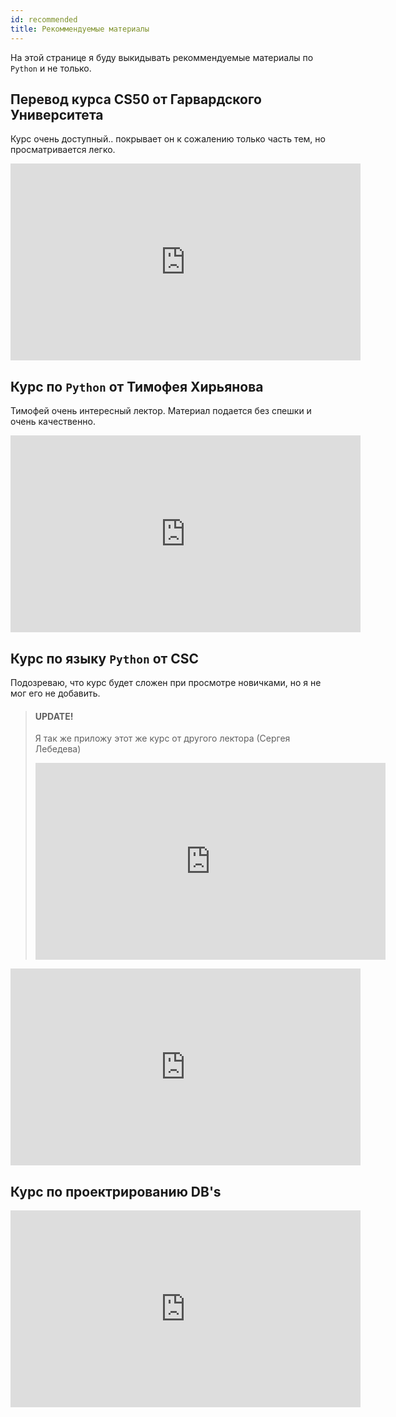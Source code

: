 ```yaml
---
id: recommended
title: Рекоммендуемые материалы
---
```



На этой странице я буду выкидывать рекоммендуемые материалы по `Python` и не только.

## Перевод курса CS50 от Гарвардского Университета

Курс очень доступный.. покрывает он к сожалению только часть тем, но просматривается легко.

<iframe
  width="560"
  height="315"
  src="https://www.youtube.com/embed/Sy_wba7l1UU"
  frameborder="0"
  allow="accelerometer; autoplay; encrypted-media; gyroscope; picture-in-picture"
  allowfullscreen
></iframe>

<Link
  title="CS50 - YouTube Playlist"
  href="https://www.youtube.com/playlist?list=PLawfWYMUziZqyUL5QDLVbe3j5BKWj42E5"
/>

## Курс по `Python` от Тимофея Хирьянова

Тимофей очень интересный лектор. Материал подается без спешки и очень качественно.

<iframe
  width="560"
  height="315"
  src="https://www.youtube.com/embed/fgf57Sa5A-A"
  frameborder="0"
  allow="accelerometer; autoplay; encrypted-media; gyroscope; picture-in-picture"
  allowfullscreen
></iframe>

<Link
  title="2019 Практика программирования на Python 3 - YouTube Playlist"
  href="https://www.youtube.com/playlist?list=PLRDzFCPr95fLuusPXwvOPgXzBL3ZTzybY"
/>

## Курс по языку `Python` от CSC

Подозреваю, что курс будет сложен при просмотре новичками, но я не мог его не добавить.

> #### UPDATE!
>
> Я так же приложу этот же курс от другого лектора (Сергея Лебедева)
>
> <iframe
>   width="560"
>   height="315"
>   src="https://www.youtube.com/embed/5V7XG1mGiHc"
>   frameborder="0"
>   allow="accelerometer; autoplay; encrypted-media; gyroscope; picture-in-picture"
>   allowfullscreen
> ></iframe>
>
> <Link
>   title="Программирование Python (Сергей Лебедев) CSC - YouTube Playlist"
>   href="https://www.youtube.com/playlist?list=PLlb7e2G7aSpTTNp7HBYzCBByaE1h54ruW"
> />

<iframe
  width="560"
  height="315"
  src="https://www.youtube.com/embed/-py9GXvJk6A"
  frameborder="0"
  allow="accelerometer; autoplay; encrypted-media; gyroscope; picture-in-picture"
  allowfullscreen
></iframe>

<Link
  title="Программирование на Python, осень 2018 - YouTube Playlist"
  href="https://www.youtube.com/playlist?list=PLlb7e2G7aSpQhNphPSpcO4daaRPeVstku"
/>

## Курс по проектрированию DB's

<iframe
  width="560"
  height="315"
  src="https://www.youtube.com/embed/_mH7c-MVUxc"
  frameborder="0"
  allow="accelerometer; autoplay; encrypted-media; gyroscope; picture-in-picture"
  allowfullscreen
></iframe>

<Link
  title="Базы данных (осень 2017) - YouTube Playlist"
  href="https://www.youtube.com/playlist?list=PLlb7e2G7aSpRsPnjtSi2q0GXZdUXuXO46"
/>
